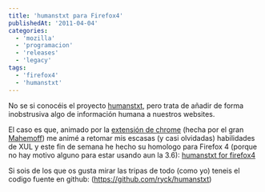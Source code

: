 ```yaml
---
title: 'humanstxt para Firefox4'
publishedAt: '2011-04-04'
categories:
  - 'mozilla'
  - 'programacion'
  - 'releases'
  - 'legacy'
tags:
  - 'firefox4'
  - 'humanstxt'
---
```


No se si conocéis el proyecto [humanstxt](http://humanstxt.org/), pero trata de añadir de forma inobstrusiva algo de información humana a nuestros websites.

El caso es que, animado por la [extensión de chrome](https://chrome.google.com/webstore/detail/pocdghmbbodjiclginddlaimdaholhfk) (hecha por el gran [Mahemoff](http://softwareas.com/)) me animé a retomar mis escasas (y casi olvidadas) habilidades de XUL y este fin de semana he hecho su homologo para Firefox 4 (porque no hay motivo alguno para estar usando aun la 3.6): [humanstxt for firefox4](https://addons.mozilla.org/en-US/firefox/addon/humanstxt/)

Si sois de los que os gusta mirar las tripas de todo (como yo) teneis el codigo fuente en github: (https://github.com/ryck/humanstxt)
